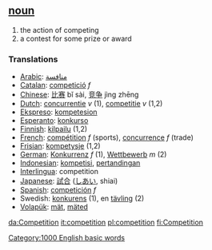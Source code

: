== [[noun]] ==
# the action of competing
# a contest for some prize or award

=== Translations ===
*[[Arabic]]: [[منافسة]]
*[[Catalan]]: [[competició]] ''f''
*[[Chinese]]: [[比赛]] bǐ sài, [[竞争]] jìng zhēng
*[[Dutch]]: [[concurrentie]] ''v'' (1), [[competitie]] ''v'' (1,2)
*[[Ekspreso]]: [[kompetesion]]
*[[Esperanto]]: [[konkurso]]
*[[Finnish]]: [[kilpailu]] (1,2)
*[[French]]: [[compétition]] ''f'' (sports), [[concurrence]] ''f'' (trade)
*[[Frisian]]: [[kompetysje]] (1,2)
*[[German]]: [[Konkurrenz]] ''f'' (1), [[Wettbewerb]] ''m'' (2)
*[[Indonesian]]: [[kompetisi]], [[tanding|pertandingan]]
*[[Interlingua]]: competition
*[[Japanese]]: [[試合]] ([[しあい]], shiai)
*[[Spanish]]: [[competición]] ''f''
*Swedish: [[konkurens]] (1), en [[tävling]] (2)
*[[Volapük]]: [[mät]], [[mäted]]

[[Category:1000 English basic words]]

[[da:Competition]]
[[it:competition]]
[[pl:competition]]
[[fi:Competition]]